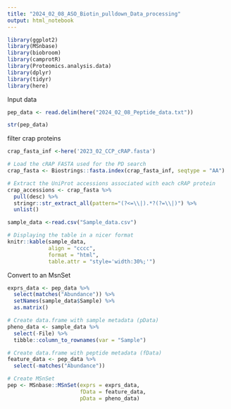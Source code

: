 ```yaml
---
title: "2024_02_08_ASO_Biotin_pulldown_Data_processing"
output: html_notebook
---
```




```r
library(ggplot2)
library(MSnbase)
library(biobroom)
library(camprotR)
library(Proteomics.analysis.data)
library(dplyr)
library(tidyr)
library(here)

```

Input data

```r
pep_data <- read.delim(here("2024_02_08_Peptide_data.txt"))

str(pep_data)
```


filter crap proteins

```r
crap_fasta_inf <-here('2023_02_CCP_cRAP.fasta')

# Load the cRAP FASTA used for the PD search
crap_fasta <- Biostrings::fasta.index(crap_fasta_inf, seqtype = "AA")

# Extract the UniProt accessions associated with each cRAP protein
crap_accessions <- crap_fasta %>%
  pull(desc) %>%
  stringr::str_extract_all(pattern="(?<=\\|).*?(?=\\|)") %>%
  unlist()
```


```r
sample_data <-read.csv("Sample_data.csv")

# Displaying the table in a nicer format
knitr::kable(sample_data,
             align = "cccc",
             format = "html",
             table.attr = "style='width:30%;'")
```



Convert to an MsnSet

```r
exprs_data <- pep_data %>%
  select(matches("Abundance")) %>%
  setNames(sample_data$Sample) %>%
  as.matrix()

# Create data.frame with sample metadata (pData)
pheno_data <- sample_data %>%
  select(-File) %>%
  tibble::column_to_rownames(var = "Sample")

# Create data.frame with peptide metadata (fData)
feature_data <- pep_data %>%
  select(-matches("Abundance"))

# Create MSnSet
pep <- MSnbase::MSnSet(exprs = exprs_data,
                       fData = feature_data,
                       pData = pheno_data)
```




